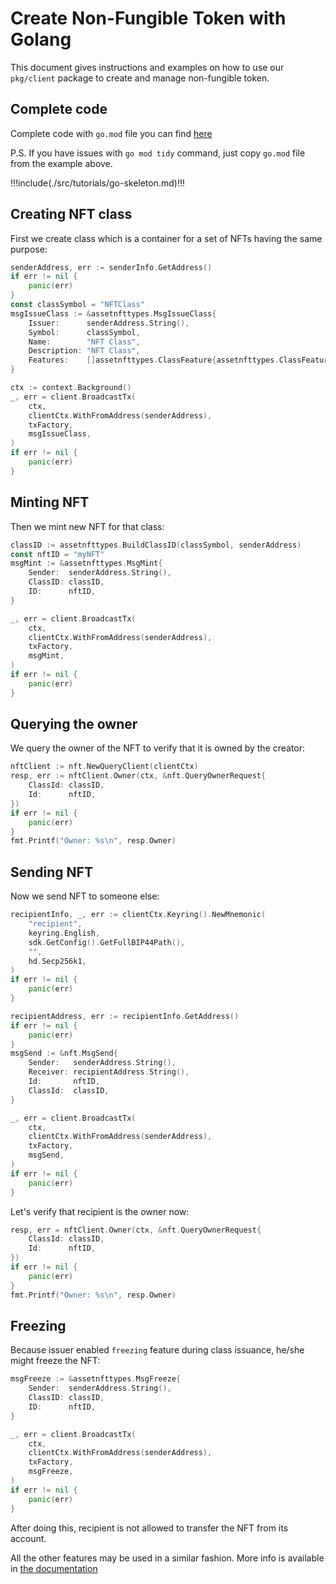 # Create Non-Fungible Token with Golang

This document gives instructions and examples on how to use our `pkg/client` package to create and
manage non-fungible token.

## Complete code

Complete code with `go.mod` file you can find
<a href="https://github.com/CoreumFoundation/tutorials/tree/main/go/create-non-fungible-token" target="_blank" rel="noopener noreferrer" class="text-[#24cc8e] hover:text-[#1db07a] text-md font-bold">here</a>


P.S. If you have issues with `go mod tidy` command, just copy `go.mod` file from the example above.

[//]: # '## Skeleton'

!!!include(./src/tutorials/go-skeleton.md)!!!

## Creating NFT class

First we create class which is a container for a set of NFTs having the same purpose:

```go
senderAddress, err := senderInfo.GetAddress()
if err != nil {
	panic(err)
}
const classSymbol = "NFTClass"
msgIssueClass := &assetnfttypes.MsgIssueClass{
	Issuer:      senderAddress.String(),
	Symbol:      classSymbol,
	Name:        "NFT Class",
	Description: "NFT Class",
	Features:    []assetnfttypes.ClassFeature{assetnfttypes.ClassFeature_freezing},
}

ctx := context.Background()
_, err = client.BroadcastTx(
	ctx,
	clientCtx.WithFromAddress(senderAddress),
	txFactory,
	msgIssueClass,
)
if err != nil {
	panic(err)
}
```

## Minting NFT

Then we mint new NFT for that class:

```go
classID := assetnfttypes.BuildClassID(classSymbol, senderAddress)
const nftID = "myNFT"
msgMint := &assetnfttypes.MsgMint{
	Sender:  senderAddress.String(),
	ClassID: classID,
	ID:      nftID,
}

_, err = client.BroadcastTx(
	ctx,
	clientCtx.WithFromAddress(senderAddress),
	txFactory,
	msgMint,
)
if err != nil {
	panic(err)
}
```

## Querying the owner

We query the owner of the NFT to verify that it is owned by the creator:

```go
nftClient := nft.NewQueryClient(clientCtx)
resp, err := nftClient.Owner(ctx, &nft.QueryOwnerRequest{
	ClassId: classID,
	Id:      nftID,
})
if err != nil {
	panic(err)
}
fmt.Printf("Owner: %s\n", resp.Owner)
```

## Sending NFT

Now we send NFT to someone else:

```go
recipientInfo, _, err := clientCtx.Keyring().NewMnemonic(
	"recipient",
	keyring.English,
	sdk.GetConfig().GetFullBIP44Path(),
	"",
	hd.Secp256k1,
)
if err != nil {
	panic(err)
}

recipientAddress, err := recipientInfo.GetAddress()
if err != nil {
	panic(err)
}
msgSend := &nft.MsgSend{
	Sender:   senderAddress.String(),
	Receiver: recipientAddress.String(),
	Id:       nftID,
	ClassId:  classID,
}

_, err = client.BroadcastTx(
	ctx,
	clientCtx.WithFromAddress(senderAddress),
	txFactory,
	msgSend,
)
if err != nil {
	panic(err)
}
```

Let's verify that recipient is the owner now:

```go
resp, err = nftClient.Owner(ctx, &nft.QueryOwnerRequest{
	ClassId: classID,
	Id:      nftID,
})
if err != nil {
	panic(err)
}
fmt.Printf("Owner: %s\n", resp.Owner)
```

## Freezing

Because issuer enabled `freezing` feature during class issuance, he/she might freeze the NFT:

```go
msgFreeze := &assetnfttypes.MsgFreeze{
	Sender:  senderAddress.String(),
	ClassID: classID,
	ID:      nftID,
}

_, err = client.BroadcastTx(
	ctx,
	clientCtx.WithFromAddress(senderAddress),
	txFactory,
	msgFreeze,
)
if err != nil {
	panic(err)
}
```

After doing this, recipient is not allowed to transfer the NFT from its account.

All the other features may be used in a similar fashion. More info is available in
[the documentation](/docs/modules/coreum-non-fungible-token)

